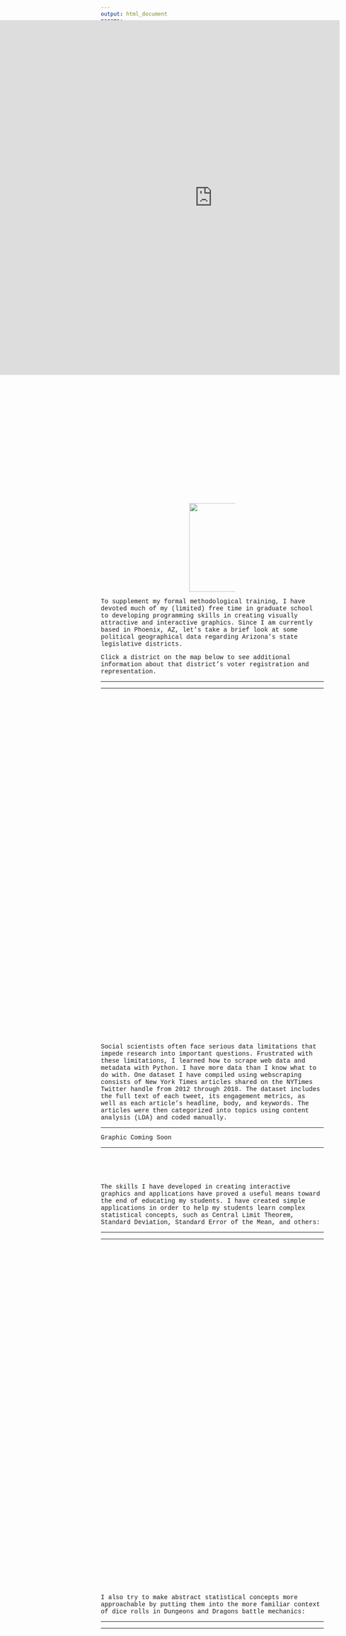 ```yaml
---
output: html_document
params: 
    set_title: "Data Visualization"
title: "`r params$set_title`"
---
```


<!-- Load an icon library -->
<link rel="stylesheet" href="https://cdnjs.cloudflare.com/ajax/libs/font-awesome/4.7.0/css/font-awesome.min.css">
<!-- style -->
<link rel="stylesheet" href="style.css" type="text/css">
<!-- header -->
<div class="flex-container">
<div class="topnav"><a href="index.html"><i class="fa fa-lg fa-exclamation-circle"></i> joseph broad</a>
  <a href="teaching.html">teaching</a>
  <a href="data.html">data</a>
  <a href="https://www.dropbox.com/s/kyw2nyk7o27fwwy/jbroadcv0419.pdf?dl=0">cv</a>
  <div class="topnav-right"><a href="https://www.linkedin.com/in/joseph-broad-557071a9/"><i class="fa fa-lg fa-linkedin"></i></a>
    <a href="https://twitter.com/therealjoebroad"><i class="fa fa-lg fa-twitter"></i></a>
    <a href="https://github.com/jbroad"><i class="fa fa-lg fa-github"></i></a>
    <a href="mailto:jbroad@ucdavis.edu"><i class="fa fa-lg fa-envelope"></i></a>
    </div>
</div>
</div>

<!-- Programs I know -->
<div class="flex-container" style = "margin-top: 45px;">
  <div class="box">
  <img src = "images/meme.jpg" width="500"><br>
  <!-- intentionally left blank -->
  
  ***
  <p><font face = "courier">I consider myself an expert in googling how to use the following programs and packages:</p>
  ***
</div>
</div>
<div class="flex-container" style = "margin-top: 2px; padding-left:300px; padding-right:300px;">
  <div class="box"><img src="images/stata15.png" width="120"></div>
  <div class="box"><img src="images/rtest.png" width="120"></div>
  <div class="box"><img src="images/python.png" width="120"></div>
</div>
</div>
<div class="flex-container" style = "padding-top: 10px; padding-left:200px; padding-right:200px;">
  <div class="box"><img src="images/r-packages.png" width="200"></div>
</div>
</div>

<!-- Maps App -->
<div class="flex-container">
  <div class="box">
  <p><font face = "courier">To supplement my formal methodological training, I have devoted much of my (limited) free time in graduate school to developing programming skills in creating visually attractive and interactive graphics. Since I am currently based in Phoenix, AZ, let's take a brief look at some political geographical data regarding Arizona's state legislative districts.
  
  Click a district on the map below to see additional information about that district's voter registration and representation.
  </p>
***
<iframe src ="https://josephbroad.shinyapps.io/shiny/"
  style="border: 1px; 
  position:absolute;top:0px;left:0px;
  margin-top:100px;
  overflow:hidden;
  width: 80vw; 
  height: 800px;"/>
</iframe>
***
</div>
</div>

<!-- Data Scraping -->
<div class="flex-container" style = "margin-top: 800px;">
  <div class="box">
  <p><font face = "courier">
  Social scientists often face serious data limitations that impede research into important questions. Frustrated with these limitations, I learned how to scrape web data and metadata with Python. I have more data than I know what to do with. One dataset I have compiled using webscraping consists of New York Times articles shared on the NYTimes Twitter handle from 2012 through 2018. The dataset includes the full text of each tweet, its engagement metrics, as well as each article's headline, body, and keywords. The articles were then categorized into topics using content analysis (LDA) and coded manually.
  </p>
***
Graphic Coming Soon

***
</div>
</div>

<!-- Statistics App -->
<div class="flex-container" style = "margin-top: 80px;">
  <div class="box">
  <p><font face = "courier">
  The skills I have developed in creating interactive graphics and applications have proved a useful means toward the end of educating my students. I have created simple applications in order to help my students learn complex statistical concepts, such as Central Limit Theorem, Standard Deviation, Standard Error of the Mean, and others:
  </p>
***
<iframe src ="https://josephbroad.shinyapps.io/stats/"
  style="border: 1px; 
  position:absolute;top:0px;left:100px;
  margin-top:100px;
  margin-left: auto;
  overflow:hidden;
  width: 60vw; 
  height: 800px;"/>
</iframe>
***
</div>
</div>

<!-- Dungeons and Dragons Calc -->
<div class="flex-container" style = "margin-top:800px;">
  <div class="box">
  <p><font face = "courier">
  I also try to make abstract statistical concepts more approachable by putting them into the more familiar context of dice rolls in Dungeons and Dragons battle mechanics:
  </p>
***

<iframe src ="https://josephbroad.shinyapps.io/dndstats/"
  style="border: 1px; 
  position:absolute;top:0px;left:20vw;right:20vw;
  margin-top:100px;
  overflow:hidden;
  width: 60vw; 
  height: 800px;"/>
</iframe>

***
</div>
</div>


